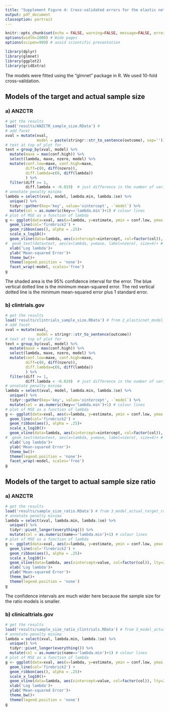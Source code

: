---
title: "Supplement Figure 4: Cross-validated errors for the elastic net models"
output: pdf_document
classoption: portrait
---

```{r, include=FALSE}
knitr::opts_chunk$set(echo = FALSE, warning=FALSE, message=FALSE, error=FALSE, comment='', dpi=400)
options(width=1000) # Wide pages
options(scipen=999) # avoid scientific presentation

library(dplyr)
library(glmnet)
library(ggplot2)
library(gridExtra)
```

The models were fitted using the "glmnet" package in R.
We used 10-fold cross-validation.

## Models of the target and actual sample size

### a) ANZCTR

```{r}
# get the results
load('results/ANZCTR_sample_size.RData') # 
# add facet
xval = mutate(xval,
              model = paste(stringr::str_to_sentence(outcome), sep=''))
# text at top of plot for 
text = group_by(xval, model) %>%
  mutate(maxe = max(conf.high)) %>%
  select(lambda, maxe, nzero, model) %>%
  mutate(conf.low=maxe, conf.high=maxe, 
         diff=c(0, diff(nzero)),
         diff.lambda=c(0, diff(lambda))
         ) %>%
  filter(diff >= 1,
         diff.lambda < -0.019)  # just difference in the number of variables
# annotate penalty minima
lambda = select(xval, model, lambda.min, lambda.1se) %>%
  unique() %>%
  tidyr::gather(key='key', value='xintercept', -`model`) %>%
  mutate(col = as.numeric(key=='lambda.min')+1) # colour lines
# plot of MSE as a function of lambda
g <- ggplot(data=xval, aes(x=lambda, y=estimate, ymin = conf.low, ymax = conf.high)) +
  geom_line(col='firebrick2') +
  geom_ribbon(aes(), alpha = .25)+
  scale_x_log10()+
  geom_vline(data=lambda, aes(xintercept=xintercept, col=factor(col)), lty=2)+ # lambda minima
#  geom_text(data=text, aes(x=lambda, y=maxe, label=nzero), size=4)+ # 
  xlab('Log lambda')+
  ylab('Mean-squared Error')+
  theme_bw()+
  theme(legend.position = 'none')+
  facet_wrap(~model, scales='free')
g
```

The shaded area is the 95% confidence interval for the error.
<!---The numbers at the top of the plot are the number of variables included.--->
The blue vertical dotted line is the minimum mean-squared error.
The red vertical dotted line is the minimum mean-squared error plus 1 standard error.

### b) clintrials.gov

```{r}
# get the results
load('results/clintrials_sample_size.RData') # from 2_elasticnet_model_samplesize_clintrial.R
# add facet
xval = mutate(xval,
              model = stringr::str_to_sentence(outcome))
# text at top of plot for 
text = group_by(xval, model) %>%
  mutate(maxe = max(conf.high)) %>%
  select(lambda, maxe, nzero, model) %>%
  mutate(conf.low=maxe, conf.high=maxe, 
         diff=c(0, diff(nzero)),
         diff.lambda=c(0, diff(lambda))
         ) %>%
  filter(diff >= 1,
         diff.lambda < -0.019)  # just difference in the number of variables
# annotate penalty minima
lambda = select(xval, model, lambda.min, lambda.1se) %>%
  unique() %>%
  tidyr::gather(key='key', value='xintercept', -`model`) %>%
  mutate(col = as.numeric(key=='lambda.min')+1) # colour lines
# plot of MSE as a function of lambda
g <- ggplot(data=xval, aes(x=lambda, y=estimate, ymin = conf.low, ymax = conf.high)) +
  geom_line(col='firebrick2') +
  geom_ribbon(aes(), alpha = .25)+
  scale_x_log10()+
  geom_vline(data=lambda, aes(xintercept=xintercept, col=factor(col)), lty=2)+ # lambda minima
#  geom_text(data=text, aes(x=lambda, y=maxe, label=nzero), size=4)+ # 
  xlab('Log lambda')+
  ylab('Mean-squared Error')+
  theme_bw()+
  theme(legend.position = 'none')+
  facet_wrap(~model, scales='free')
g
```


## Models of the target to actual sample size ratio

### a) ANZCTR

```{r, fig.width=7, fig.height=4}
# get the results
load('results/sample_size_ratio.RData') # from 3_model_actual_target_ratio_ANZCTR.R
# annotate penalty minima
lambda = select(xval, lambda.min, lambda.1se) %>%
  unique() %>%
  tidyr::pivot_longer(everything()) %>%
  mutate(col = as.numeric(name=='lambda.min')+1) # colour lines
# plot of MSE as a function of lambda
g <- ggplot(data=xval, aes(x=lambda, y=estimate, ymin = conf.low, ymax = conf.high)) +
  geom_line(col='firebrick2') +
  geom_ribbon(aes(), alpha = .25)+
  scale_x_log10()+
  geom_vline(data=lambda, aes(xintercept=value, col=factor(col)), lty=2)+ # lambda minima
  xlab('Log lambda')+
  ylab('Mean-squared Error')+
  theme_bw()+
  theme(legend.position = 'none')
g
```

The confidence intervals are much wider here because the sample size for the ratio models is smaller.

### b) clinicaltrials.gov

```{r, fig.width=7, fig.height=4}
# get the results
load('results/sample_size_ratio_clintrials.RData') # from 3_model_actual_target_ratio_clintrials.R
# annotate penalty minima
lambda = select(xval, lambda.min, lambda.1se) %>%
  unique() %>%
  tidyr::pivot_longer(everything()) %>%
  mutate(col = as.numeric(name=='lambda.min')+1) # colour lines
# plot of MSE as a function of lambda
g <- ggplot(data=xval, aes(x=lambda, y=estimate, ymin = conf.low, ymax = conf.high)) +
  geom_line(col='firebrick2') +
  geom_ribbon(aes(), alpha = .25)+
  scale_x_log10()+
  geom_vline(data=lambda, aes(xintercept=value, col=factor(col)), lty=2)+ # lambda minima
  xlab('Log lambda')+
  ylab('Mean-squared Error')+
  theme_bw()+
  theme(legend.position = 'none')
g
```
